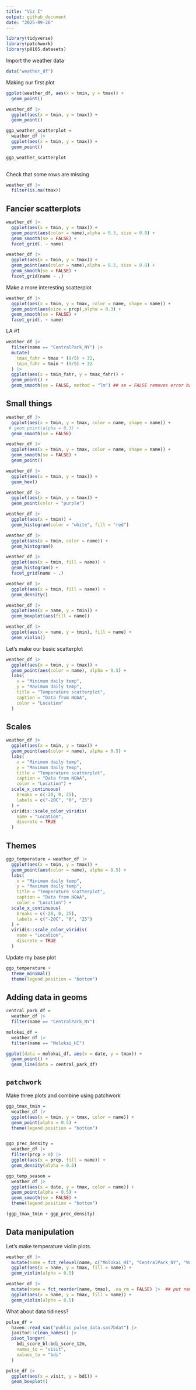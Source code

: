```yaml
---
title: "Viz I"
output: github_document
date: "2025-09-26"
---
```


```r
library(tidyverse)
library(patchwork)
library(p8105.datasets)
```

Import the weather data

```r
data("weather_df")
```

Making our first plot

```r
ggplot(weather_df, aes(x = tmin, y = tmax)) +
  geom_point()
```

```r
weather_df |> 
  ggplot(aes(x = tmin, y = tmax)) +
  geom_point()
```

```r
ggp_weather_scatterplot =
  weather_df |> 
  ggplot(aes(x = tmin, y = tmax)) +
  geom_point()

ggp_weather_scatterplot
  
```

Check that some rows are missing

```r
weather_df |> 
  filter(is.na(tmax))
```

## Fancier scatterplots

```r
weather_df |> 
  ggplot(aes(x = tmin, y = tmax)) +
  geom_point(aes(color = name),alpha = 0.3, size = 0.8) +
  geom_smooth(se = FALSE) +
  facet_grid(. ~ name)

weather_df |> 
  ggplot(aes(x = tmin, y = tmax)) +
  geom_point(aes(color = name),alpha = 0.3, size = 0.8) +
  geom_smooth(se = FALSE) +
  facet_grid(name ~ .)
```

Make a more interesting scatterplot

```r
weather_df |> 
  ggplot(aes(x = tmin, y = tmax, color = name, shape = name)) +
  geom_point(aes(size = prcp),alpha = 0.3) +
  geom_smooth(se = FALSE) +
  facet_grid(. ~ name)
```

LA #1

```r
weather_df |> 
  filter(name == "CentralPark_NY") |> 
  mutate(
    tmax_fahr = tmax * (9/5) + 32,
    tmin_fahr = tmin * (9/5) + 32
  ) |> 
  ggplot(aes(x = tmin_fahr, y = tmax_fahr)) +
  geom_point() +
  geom_smooth(se = FALSE, method = "lm") ## se = FALSE removes error band on graph
```

## Small things

```r
weather_df |> 
  ggplot(aes(x = tmin, y = tmax, color = name, shape = name)) +
 # geom_point(alpha = 0.3) +
  geom_smooth(se = FALSE) 

weather_df |> 
  ggplot(aes(x = tmin, y = tmax, color = name, shape = name)) +
  geom_smooth(se = FALSE) + 
  geom_point()
```

```r
weather_df |> 
  ggplot(aes(x = tmin, y = tmax)) +
  geom_hex()
```

```r
weather_df |> 
  ggplot(aes(x = tmin, y = tmax)) +
  geom_point(color = "purple")
```

```r
weather_df |> 
  ggplot(aes(x = tmin)) +
  geom_histogram(color = "white", fill = "red")
```

```r
weather_df |> 
  ggplot(aes(x = tmin, color = name)) +
  geom_histogram()
```

```r
weather_df |> 
  ggplot(aes(x = tmin, fill = name)) +
  geom_histogram() + 
  facet_grid(name ~ .)
```

```r
weather_df |> 
  ggplot(aes(x = tmin, fill = name)) +
  geom_density()  
```

```r
weather_df |> 
  ggplot(aes(x = name, y = tmin)) +
  geom_boxplot(aes(fill = name))
```

```r
weather_df |> 
  ggplot(aes(x = name, y = tmin), fill = name) +
  geom_violin()
```

Let's make our basic scatterplot

```r
weather_df |> 
  ggplot(aes(x = tmin, y = tmax)) +
  geom_point(aes(color = name), alpha = 0.5) +
  labs(
    x = "Minimum daily temp",
    y = "Maximum daily temp",
    title = "Temperature scatterplot",
    caption = "Data from NOAA",
    color = "Location"
  )
```

## Scales

```r
weather_df |> 
  ggplot(aes(x = tmin, y = tmax)) +
  geom_point(aes(color = name), alpha = 0.5) +
  labs(
    x = "Minimum daily temp",
    y = "Maximum daily temp",
    title = "Temperature scatterplot",
    caption = "Data from NOAA",
    color = "Location") +
  scale_x_continuous(
    breaks = c(-20, 0, 25),
    labels = c("-20C", "0", "25")
  ) + 
  viridis::scale_color_viridis(
    name = "Location", 
    discrete = TRUE
  )
```

## Themes

```r
ggp_temperature = weather_df |>  
  ggplot(aes(x = tmin, y = tmax)) +
  geom_point(aes(color = name), alpha = 0.5) +
  labs(
    x = "Minimum daily temp",
    y = "Maximum daily temp",
    title = "Temperature scatterplot",
    caption = "Data from NOAA",
    color = "Location") +
  scale_x_continuous(
    breaks = c(-20, 0, 25),
    labels = c("-20C", "0", "25")
  ) + 
  viridis::scale_color_viridis(
    name = "Location", 
    discrete = TRUE
  )
```

Update my base plot

```r
ggp_temperature +
  theme_minimal()
  theme(legend.position = "bottom") 
```

## Adding data in geoms

```r
central_park_df =
  weather_df |> 
  filter(name == "CentralPark_NY")

molokai_df =
  weather_df |> 
  filter(name == "Molokai_HI")

ggplot(data = molokai_df, aes(x = date, y = tmax)) +
  geom_point() +
  geom_line(data = central_park_df)
```

## `patchwork`

Make three plots and combine using patchwork

```r
ggp_tmax_tmin =
  weather_df |> 
  ggplot(aes(x = tmin, y = tmax, color = name)) +
  geom_point(alpha = 0.5) +
  theme(legend.position = "bottom")


ggp_prec_density =
  weather_df |> 
  filter(prcp > 0) |> 
  ggplot(aes(x = prcp, fill = name)) +
  geom_density(alpha = 0.5)

ggp_temp_season = 
  weather_df |> 
  ggplot(aes(x = date, y = tmax, color = name)) +
  geom_point(alpha = 0.5) +
  geom_smooth(se = FALSE) +
  theme(legend.position = "bottom")

(ggp_tmax_tmin + ggp_prec_density)
```

## Data manipulation

Let's make temperature violin plots.

```r
weather_df |> 
  mutate(name = fct_relevel(name, c("Molokai_HI", "CentralPark_NY", "Waterhole_WA"))) |> 
  ggplot(aes(x = name, y = tmax, fill = name)) + 
  geom_violin(alpha = 0.5)
```

```r
weather_df |>
  mutate(name = fct_reorder(name, tmax), .na_rm = FALSE) |>  ## put name in order of tmax largest to smallest
  ggplot(aes(x = name, y = tmax, fill = name)) +
  geom_violin(alpha = 0.5)
```

What about data tidiness?

```r
pulse_df = 
  haven::read_sas("public_pulse_data.sas7bdat") |> 
  janitor::clean_names() |> 
  pivot_longer(
    bdi_score_bl:bdi_score_12m,
    names_to = "visit",
    values_to = "bdi"
  )

pulse_df |> 
  ggplot(aes(x = visit, y = bdi)) +
  geom_boxplot()

```


